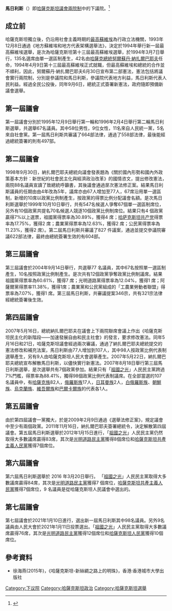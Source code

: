 {{NoteTA
|G1=Country
}}
{{Infobox legislature
 | name               = 馬日利斯
 | native_name        = Мәжіліс<br />Májilis
 | native_name_lang   = Kazakh
 | transcription_name = 
 | legislature        = 
 | coa_pic            = Emblem of Kazakhstan.svg
 | coa_res            = 150px 
 | coa_alt            = 
 | foundation         = 
 | house_type         = 
 | body               = 
 | houses             = 
 | leader1_type       = 議長
 | leader1 = [[努爾蘭·尼格馬圖林|努爾蘭·尼格馬圖林]]<ref>{{cite news|url=http://www.chinanews.com/gj/2021/01-16/9388614.shtml|title=哈萨克斯坦议会下院议长和政府总理连任|website=中新網|date=2021-01-16}}</ref>
 | party1             = 
 | election1          = 

 | members            = 107 
 | house1             = 
 | structure1         = Kazakhstan Majilis 2021.svg
 | structure1_res     = 250px 
 | structure1_alt     = 

 | political_groups1  = '''執政黨（76）'''
{{legend|#1CA9C9|[[阿玛纳特|阿玛纳特]]（76）}}
'''親政府（9）'''
{{legend|#FFFFFF|由人民大會選出（9）}}
'''反對黨（22）'''
{{legend|#0a408a|[[光明道路民主黨|光明道路民主黨]]（12）}}
{{legend|#DC241F|[[哈薩克斯坦人民黨|哈薩克斯坦人民黨]]（10）}}
 
 | last_election1     = [[2021年哈薩克斯坦議會選舉|2021年]]
 | session_room       = 
 | session_res        = 250px
 | session_alt        = 
 | meeting_place      = [[阿斯塔納|阿斯塔納]]
 | website            = {{Url|http://www.parlam.kz/en/}}
 | footnotes          = 
 | motto              = 
}}
'''馬日利斯'''（{{lang-kk|Мәжіліс}}）即[[哈薩克斯坦議會|哈薩克斯坦議會]][[兩院制|兩院制]]中的下議院。<ref>{{Cite web|title=哈萨克斯坦国家概况|url=https://www.fmprc.gov.cn/web/gjhdq_676201/gj_676203/yz_676205/1206_676500/1206x0_676502/|access-date=2021-05-18|work=|publisher=中华人民共和国外交部|language=zh}}</ref>

==成立前==
哈薩克斯坦獨立後，仍沿用社會主義時期的[[最高蘇維埃|最高蘇維埃]]為行政立法機關，1993年12月8日通過《地方蘇維埃和地方代表架構選舉法》，決定於1994年舉行新一屆最高蘇維埃選舉，是次為哈薩克斯坦第十三屆最高蘇維埃選舉，於1994年3月7日舉行，135名選席由單一選區制產生，42名由[[哈薩克總統|哈薩克總統]][[努爾蘇丹·納扎爾巴耶夫|努爾蘇丹·納扎爾巴耶夫]]任命，1994年4月9日第十三屆最高蘇維埃正式就職，但最高蘇維埃和總統的合作並不順利，因此，努爾蘇丹·納扎爾巴耶夫6月30日宣布第二部憲法，憲法包括將議會實行兩院制，分別是參議院和馬日利斯，參議院代表地方利益，馬日利斯代表人民利益。經過全民公投後，同年9月6日，總統正式簽署新憲法，政府隨即預備新議會選舉。

==第一屆議會==
第一屆議會分別於1995年12月9日舉行第一輪和1996年2月4日舉行第二輪馬日利斯選舉，共選舉67名議員。其中58位男性，9位女性，11名來自人民統一黨，5名來自社會黨。第一屆馬日利斯共審議了664部法律，通過了558部法律，最後能經過總統簽署的則有497部。

==第二屆議會==
1998年9月30日，納扎爾巴耶​​夫總統向議會發表題為《關於國內形勢和國內外政策基本方針：新世紀的社會民主化與經濟政治改革》的國情咨文，提出修改憲法，兩院88名議員宣讀了致總統呼籲書，其後議會通過昰次憲法修正案。結果馬日利斯議員的任期由由4年改為5年，議席亦由67人增加至77人，67席沿用單一選區制，新增的10席以政黨比例制產生，按政黨的得票比例分配議會名額。是次馬日利斯選舉於1999年10月10日舉行，共有547名候選人爭奪67個單一選區制席位，另外有10個政黨共提名70名候選人競逐10個政黨比例制席位。結果只有4 個政黨贏得7%以上選票，祖國黨得票率為30.89%，獲得4 席；[[哈萨克斯坦共产党|哈萨克斯坦共产党]]得票率為17.75%，獲得2 席；農業黨得票率為12.63%，獲得2 席；公民黨得票率為11.23%，獲得2 席）。第二屆馬日利斯共審議了827 件議案，通過並提交參議院審議622部法律，最終由總統簽署生效的有604部。

==第三屆議會==
第三屆議會於2004年9月14日舉行，共選舉77 名議員，其中67名按照單一選區制產生，10名按照政黨比例制產生。是次共有12個政黨爭奪政黨比例制議席。結果祖國黨得票率為60.61%，獲得7 席；光明道路黨得票率為12.04%，獲得1 席；阿薩爾黨得票率11.38%，獲得1席；農業黨和公民黨組成的「工農業勞動者聯盟」得票率為7.07%，獲得1 席。第三屆馬日利斯，共審議提案346宗，共有321宗法律經總統簽署後生效。

==第四屆議會==
2007年5月16日，總統納扎爾巴耶​​夫在議會上下兩院聯席會議上作出《哈薩克斯坦民主化的新階段——加速發展自由和民主社會》的發言，要求修改憲法。同年5月16日和21日，哈薩克斯坦議會經過兩次審議，通過了納扎爾巴耶​​夫總統提交的憲法修改和補充法案，馬日利斯由77人增加到107人，其中98人按政黨比例代表制選舉產生，另有9人由哈薩克斯坦人民大會選舉產生。2007年5月22日，納扎爾巴耶​​夫總統宣布解散馬日利斯，以儘快實行新憲法。2007年8月18日舉行第三屆馬日利斯選舉，是次選舉共有7個政黨參加。結果只有「[[祖國之光|祖國之光]]」人民民主黨跨過7%門檻，得票率為88.41%，獨得98個政黨比例代表制議席。在全部當選的107 名議員中，有[[哈薩克族|哈薩克族]]82人，[[俄羅斯族|俄羅斯族]]17人，[[日耳曼人|日耳曼族]]2人，[[白俄羅斯族|白俄羅斯族]]、[[朝鮮族|朝鮮族]]、[[烏克蘭族|烏克蘭族]]、[[維吾爾族|維吾爾族]]和[[巴爾卡爾人|巴爾卡爾族]]的代表各1人。

==第五屆議會==
由於第四屆議會一黨獨大，於是2009年2月9日通過《選舉法修正案》，規定議會中至少有兩個政黨。2011年11月16日，納扎爾巴耶​​夫簽署總統令，決定解散第四屆議會。第五屆馬日利斯選舉於2012年1月15日進行，「[[祖國之光|祖國之光]]」人民民主黨仍然取得大多數議席贏得83席，其次是[[光明道路民主黨|光明道路民主黨]]獲得8個席位和[[哈薩克斯坦共產主義人民黨|哈薩克斯坦共產主義人民黨]]獲得7個席位。
==第六屆議會==
第六屆馬日利斯選舉於 2016 年3月20日舉行。
「[[祖國之光|祖國之光]]」人民民主黨取得大多數議席贏得84席，其次是[[光明道路民主黨|光明道路民主黨]]獲得7 個席位，[[哈薩克斯坦共產主義人民黨|哈薩克斯坦共產主義人民黨]]獲得7個席位，9 名議員是從哈薩克斯坦人民議會中選出的。

==第七屆議會==
第七屆議會於2021年1月10日進行，選出新一屆馬日利斯其中98名議員。另外9名議員由人民大會於2021年1月11日投票選出。「[[祖國之光|祖國之光]]」人民民主黨取得大多數議席贏得76席，其次是[[光明道路民主黨|光明道路民主黨]]獲得12個席位和[[哈薩克斯坦人民黨|哈薩克斯坦人民黨]]獲得10個席位。

==參考資料==
{{reflist}}
*徐海燕(2015年)，《哈薩克斯坦-新絲綢之路上的明珠》，香港:香港城市大學出版社

{{國家下議院}}
[[Category:下议院|Category:下议院]]
[[Category:哈薩克斯坦政治|Category:哈薩克斯坦政治]]
[[Category:哈薩克斯坦選舉|Category:哈薩克斯坦選舉]]
